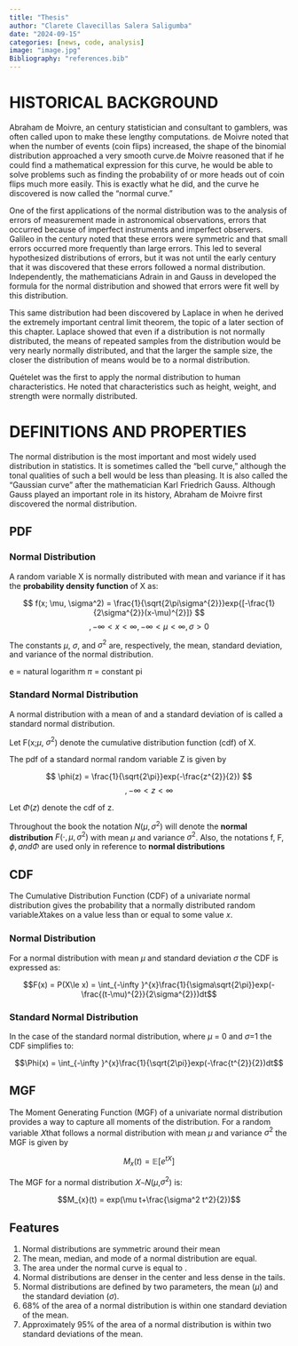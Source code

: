 ```yaml
---
title: "Thesis"
author: "Clarete Clavecillas Salera Saligumba"
date: "2024-09-15"
categories: [news, code, analysis]
image: "image.jpg"
Bibliography: "references.bib"
---
```


# HISTORICAL BACKGROUND

Abraham de Moivre, an century statistician and consultant to gamblers, was often called upon to make these lengthy computations. de Moivre noted that when the number of events (coin flips) increased, the shape of the binomial distribution approached a very smooth curve.de Moivre reasoned that if he could find a mathematical expression for this curve, he would be able to solve problems such as finding the probability of or more heads out of coin flips much more easily. This is exactly what he did, and the curve he discovered is now called the "normal curve."

One of the first applications of the normal distribution was to the analysis of errors of measurement made in astronomical observations, errors that occurred because of imperfect instruments and imperfect observers. Galileo in the century noted that these errors were symmetric and that small errors occurred more frequently than large errors. This led to several hypothesized distributions of errors, but it was not until the early century that it was discovered that these errors followed a normal distribution. Independently, the mathematicians Adrain in and Gauss in developed the formula for the normal distribution and showed that errors were fit well by this distribution.

This same distribution had been discovered by Laplace in when he derived the extremely important central limit theorem, the topic of a later section of this chapter. Laplace showed that even if a distribution is not normally distributed, the means of repeated samples from the distribution would be very nearly normally distributed, and that the larger the sample size, the closer the distribution of means would be to a normal distribution.

Quételet was the first to apply the normal distribution to human characteristics. He noted that characteristics such as height, weight, and strength were normally distributed.

# DEFINITIONS AND PROPERTIES

The normal distribution is the most important and most widely used distribution in statistics. It is sometimes called the "bell curve," although the tonal qualities of such a bell would be less than pleasing. It is also called the "Gaussian curve" after the mathematician Karl Friedrich Gauss. Although Gauss played an important role in its history, Abraham de Moivre first discovered the normal distribution.

## PDF

### Normal Distribution

A random variable X is normally distributed with mean and variance if it has the **probability density function** of X as:

$$
f(x; \mu, \sigma^2) = \frac{1}{\sqrt{2\pi\sigma^{2}}}exp{[-\frac{1}{2\sigma^{2}}(x-\mu)^{2}]}
$$ $$, -\infty < x < \infty , -\infty < \mu < \infty , \sigma > 0 $$

The constants $\mu$, $\sigma$, and $\sigma^2$ are, respectively, the mean, standard deviation, and variance of the normal distribution.

e = natural logarithm $\pi$ = constant pi

### Standard Normal Distribution

A normal distribution with a mean of and a standard deviation of is called a standard normal distribution.

Let F(x;$\mu$, $\sigma^2$) denote the cumulative distribution function (cdf) of X.

The pdf of a standard normal random variable Z is given by

$$
\phi(z) = \frac{1}{\sqrt{2\pi}}exp(-\frac{z^{2}}{2})  
$$ $$ ,  -\infty < z < \infty $$

Let $\Phi(z)$ denote the cdf of z.

Throughout the book the notation $N(\mu, \sigma^2)$ will denote the **normal distribution** $F(\cdot, \mu, \sigma^2)$ with mean $\mu$ and variance $\sigma^2$. Also, the notations f, F, $\phi, and \Phi$ are used only in reference to **normal distributions**

## CDF

The Cumulative Distribution Function (CDF) of a univariate normal distribution gives the probability that a normally distributed random variable𝑋takes on a value less than or equal to some value 𝑥.

### Normal Distribution

For a normal distribution with mean $\mu$ and standard deviation $\sigma$ the CDF is expressed as:

$$F(x) = P(X\le x) = \int_{-\infty }^{x}\frac{1}{\sigma\sqrt{2\pi}}exp(-\frac{(t-\mu)^{2}}{2\sigma^{2}})dt$$

### Standard Normal Distribution

In the case of the standard normal distribution, where $\mu$ = 0 and $\sigma$=1 the CDF simplifies to:

$$\Phi(x) = \int_{-\infty }^{x}\frac{1}{\sqrt{2\pi}}exp(-\frac{t^{2}}{2})dt$$

## MGF

The Moment Generating Function (MGF) of a univariate normal distribution provides a way to capture all moments of the distribution. For a random variable 𝑋that follows a normal distribution with mean $\mu$ and variance $\sigma^2$ the MGF is given by

$$M_{x}(t) = \mathbb{E}[e^{tX}]$$

The MGF for a normal distribution 𝑋∼𝑁($\mu$,$\sigma^2$) is:

$$M_{x}(t) = exp(\mu t+\frac{\sigma^2 t^2}{2})$$

## Features

1.  Normal distributions are symmetric around their mean
2.  The mean, median, and mode of a normal distribution are equal.
3.  The area under the normal curve is equal to .
4.  Normal distributions are denser in the center and less dense in the tails.
5.  Normal distributions are defined by two parameters, the mean ($\mu$) and the standard deviation ($\sigma$).
6.  68% of the area of a normal distribution is within one standard deviation of the mean.
7.  Approximately 95% of the area of a normal distribution is within two standard deviations of the mean.
